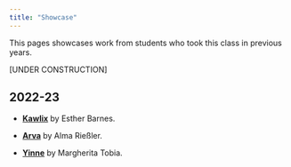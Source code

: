 ```yaml
---
title: "Showcase"
---
```


This pages showcases work from students who took this class in previous years.

\[UNDER CONSTRUCTION\]

## 2022-23

-   [**Kawlix**](showcase/kawlix-barnes.qmd) by Esther Barnes.

-   [**Arva**](showcase/arva-riessler.qmd) by Alma Rießler.

-   [**Yinne**](showcase/yinne-tobia.qmd) by Margherita Tobia.
